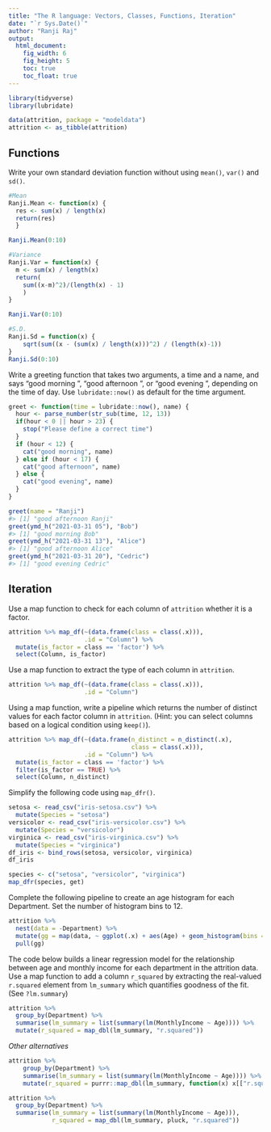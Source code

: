 ---
title: "The R language: Vectors, Classes, Functions, Iteration"
date: "`r Sys.Date()`"
author: "Ranji Raj"
output: 
  html_document:
    fig_width: 6
    fig_height: 5
    toc: true
    toc_float: true
---

```{r setup}
library(tidyverse)
library(lubridate)

data(attrition, package = "modeldata")
attrition <- as_tibble(attrition)
```

## Functions

Write your own standard deviation function without using `mean()`, `var()` and `sd()`.

```{r}
#Mean
Ranji.Mean <- function(x) {
  res <- sum(x) / length(x)
  return(res) 
  }

Ranji.Mean(0:10)

#Variance
Ranji.Var = function(x) {
  m <- sum(x) / length(x)
  return(
    sum((x-m)^2)/(length(x) - 1)
    )
}

Ranji.Var(0:10)

#S.D.
Ranji.Sd = function(x) {
    sqrt(sum((x - (sum(x) / length(x)))^2) / (length(x)-1))
}
Ranji.Sd(0:10)
```


Write a greeting function that takes two arguments, a time and a name, and says "good morning <name>", "good afternoon <name>", or "good evening <name>", depending on the time of day. 
Use `lubridate::now()` as default for the time argument.

```{r}
greet <- function(time = lubridate::now(), name) {
  hour <- parse_number(str_sub(time, 12, 13))
  if(hour < 0 || hour > 23) {
    stop("Please define a correct time")
  }
  if (hour < 12) {
    cat("good morning", name)
  } else if (hour < 17) {
    cat("good afternoon", name)
  } else {
    cat("good evening", name)
  }
}

greet(name = "Ranji")
#> [1] "good afternoon Ranji"
greet(ymd_h("2021-03-31 05"), "Bob")
#> [1] "good morning Bob"
greet(ymd_h("2021-03-31 13"), "Alice")
#> [1] "good afternoon Alice"
greet(ymd_h("2021-03-31 20"), "Cedric")
#> [1] "good evening Cedric"
```


## Iteration

Use a map function to check for each column of `attrition` whether it is a factor.

```{r attrition-is-factor}

attrition %>% map_df(~(data.frame(class = class(.x))),
                     .id = "Column") %>%
  mutate(is_factor = class == 'factor') %>% 
  select(Column, is_factor)
```

Use a map function to extract the type of each column in `attrition`.

```{r}
attrition %>% map_df(~(data.frame(class = class(.x))),
                     .id = "Column")
```

Using a map function, write a pipeline which returns the number of distinct values for each factor column in `attrition`. (Hint: you can select columns based on a logical condition using `keep()`).

```{r}
attrition %>% map_df(~(data.frame(n_distinct = n_distinct(.x),
                                  class = class(.x))),
                     .id = "Column") %>% 
  mutate(is_factor = class == 'factor') %>%
  filter(is_factor == TRUE) %>% 
  select(Column, n_distinct)

```

Simplify the following code using `map_dfr()`.

```{r}
setosa <- read_csv("iris-setosa.csv") %>%
  mutate(Species = "setosa")
versicolor <- read_csv("iris-versicolor.csv") %>%
  mutate(Species = "versicolor")
virginica <- read_csv("iris-virginica.csv") %>%
  mutate(Species = "virginica")
df_iris <- bind_rows(setosa, versicolor, virginica)
df_iris
```

```{r}
species <- c("setosa", "versicolor", "virginica")
map_dfr(species, get)
```

Complete the following pipeline to create an age histogram for each Department. 
Set the number of histogram bins to 12.

```{r}
attrition %>%
  nest(data = -Department) %>%
  mutate(gg = map(data, ~ ggplot(.x) + aes(Age) + geom_histogram(bins = 12))) %>%
  pull(gg)
```

The code below builds a linear regression model for the relationship between age and monthly income for each department in the attrition data. 
Use a map function to add a column `r_squared` by extracting the real-valued `r.squared` element from `lm_summary` which quantifies goodness of the fit. (See `?lm.summary`)

```{r}
attrition %>%
  group_by(Department) %>%
  summarise(lm_summary = list(summary(lm(MonthlyIncome ~ Age)))) %>%
  mutate(r_squared = map_dbl(lm_summary, "r.squared"))
```
_Other alternatives_

```{r}
attrition %>%
    group_by(Department) %>%
    summarise(lm_summary = list(summary(lm(MonthlyIncome ~ Age)))) %>%
    mutate(r_squared = purrr::map_dbl(lm_summary, function(x) x[["r.squared"]]))
```

```{r}
attrition %>%
  group_by(Department) %>%
  summarise(lm_summary = list(summary(lm(MonthlyIncome ~ Age))), 
            r_squared = map_dbl(lm_summary, pluck, "r.squared"))
```
